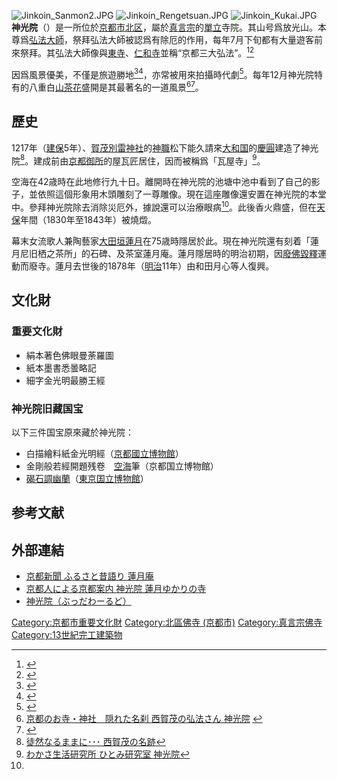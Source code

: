 {{日本寺院
| 名称 = 神光院
| 画像 = [[file:Jinkoin_Hondo.JPG|260px]]<br />本堂
| 所在地 = 京都市北區西賀茂神光院町120
| 位置 = {{coord|35|3|37.1|N|135|44|37.1|E|region:JP-26_type:landmark|display=inline,title}}
| 山号 = 放光山
| 宗派 = [[真言宗|真言宗]]系單立
| 寺格 =
| 本尊 = [[空海|弘法大師]]
| 創建年 = [[建保|建保]]5年（1217年）
| 開基 = [[慶圓|慶圓]]
| 中興年 =
| 中興 =
| 正式名 =
| 別称 =
| 札所等 =
| 文化財 =
}}
[[File:Jinkoin_Sanmon2.JPG|thumb]]
[[File:Jinkoin_Rengetsuan.JPG|thumb]]
[[File:Jinkoin_Kukai.JPG|thumb]]
'''神光院'''（{{jpn|j=神光院|hg=じんこういん|rm=Jinkouin}}）是一所位於[[京都市|京都市]][[北区_(京都市)|北区]]，屬於[[真言宗|真言宗]]的[[單立|單立]]寺院。其山号爲放光山。本尊爲[[空海|弘法大師]]，祭拜弘法大師被認爲有除厄的作用，每年7月下旬都有大量遊客前來祭拜。其弘法大師像與[[東寺|東寺]]、[[仁和寺|仁和寺]]並稱“京都三大弘法”。<ref>{{Cite web |url=http://www.kyokira.jp/modules/calendar/index.php?event_id=0000018043 |title=京都きらめき紀行 京ごよみ |accessdate=2014-06-28 |archive-date=2006-09-26 |archive-url=https://web.archive.org/web/20060926183954/http://www.kyokira.jp/modules/calendar/index.php?event_id=0000018043 |dead-url=yes }}</ref><ref>{{Cite web |url=http://hp1.cyberstation.ne.jp/kyoto/jinkouin7.html |title=きゅうり封じ、神光院 |access-date=2014-06-28 |archive-date=2019-03-20 |archive-url=https://web.archive.org/web/20190320034749/http://hp1.cyberstation.ne.jp/kyoto/jinkouin7.html |dead-url=no }}</ref>

因爲風景優美，不僅是旅遊勝地<ref>{{Cite web |url=http://tabitano.main.jp/kyoto319-jinko.html |title=京都旅楽【たびたの】きゅうり封じで有名な西賀茂の厄除け弘法さん |access-date=2014-06-28 |archive-url=https://web.archive.org/web/20130612001634/http://tabitano.main.jp/kyoto319-jinko.html |archive-date=2013-06-12 |dead-url=yes }}</ref><ref>{{Cite web |url=http://phototaro.blog60.fc2.com/blog-entry-502.html |title=写真日和 神光院の紅葉 |access-date=2014-06-28 |archive-date=2016-03-04 |archive-url=https://web.archive.org/web/20160304135842/http://phototaro.blog60.fc2.com/blog-entry-502.html |dead-url=no }}</ref>，亦常被用來拍攝時代劇<ref>{{Cite web |url=http://agua.jpn.org/film/f57.html |title=時代劇の風景 ロケ地探訪 神光院 |access-date=2014-06-28 |archive-date=2020-01-06 |archive-url=https://web.archive.org/web/20200106171747/http://agua.jpn.org/film/f57.html |dead-url=no }}</ref>。每年12月神光院特有的八重白[[山茶花|山茶花]]盛開是其最著名的一道風景<ref>[http://www.kyo-kakureziin.com/index.php?%E7%A5%9E%E5%85%89%E9%99%A2 京都のお寺・神社　隠れた名刹 西賀茂の弘法さん 神光院] {{webarchive|url=https://web.archive.org/web/20131004155313/http://www.kyo-kakureziin.com/index.php?%E7%A5%9E%E5%85%89%E9%99%A2 |date=2013-10-04 }}</ref><ref>{{Cite web |url=http://souda-kyoto.jp/travel/hanareki/sazanka.html |title=そうだ 京都、行こう。京都カレンダー 花暦 |access-date=2014-06-28 |archive-date=2016-03-04 |archive-url=https://web.archive.org/web/20160304084524/http://souda-kyoto.jp/travel/hanareki/sazanka.html |dead-url=no }}</ref>。

== 歷史 ==

1217年（[[建保|建保]]5年）、[[賀茂別雷神社|賀茂別雷神社]]的[[神職_(神道)|神職]]松下能久請來[[大和国|大和国]]的[[慶圓|慶圓]]建造了神光院<ref>[http://ikenishi.boy.jp/newpage294.html 徒然なるままに･･･ 西賀茂の名跡]{{dead link|date=2018年1月 |bot=InternetArchiveBot |fix-attempted=yes }}</ref>。建成前由[[京都御所|京都御所]]的屋瓦匠居住，因而被稱爲「瓦屋寺」<ref name="wakasa">[http://eye.wakasa.jp/spot/detail/12/ わかさ生活研究所 ひとみ研究室 神光院]{{dead link|date=2018年1月 |bot=InternetArchiveBot |fix-attempted=yes }}</ref>。

空海在42歳時在此地修行九十日。離開時在神光院的池塘中池中看到了自己的影子，並依照這個形象用木頭雕刻了一尊雕像。現在這座雕像還安置在神光院的本堂中。參拜神光院除去消除災厄外，據說還可以治療眼病<ref name="wakasa" />。此後香火鼎盛，但在[[天保_(日本)|天保]]年間（1830年至1843年）被燒燬。

幕末女流歌人兼陶藝家[[大田垣蓮月|大田垣蓮月]]在75歳時隱居於此。現在神光院還有刻着「蓮月尼旧栖之茶所」的石碑、及茶室蓮月庵。蓮月隱居時的明治初期，因[[廢佛毀釋|廢佛毀釋]]運動而廢寺。蓮月去世後的1878年（[[明治|明治]]11年）由和田月心等人復興。

== 文化財 ==

=== 重要文化財 ===

* 絹本著色佛眼曼荼羅圖
* 紙本墨書悉曇略記
* 細字金光明最勝王經

=== 神光院旧藏国宝 ===

以下三件国宝原來藏於神光院：

* 白描繪料紙金光明經（[[京都國立博物館|京都國立博物館]]）
* 金剛般若經開題残卷　[[空海|空海]]筆（京都国立博物館）
* [[碣石調幽蘭|碣石調幽蘭]]（[[東京国立博物館|東京国立博物館]]）

== 参考文献 ==
{{reflist}}

== 外部連結 ==

* [http://www.kyoto-np.co.jp/info/sightseeing/mukasikatari/080226.html 京都新聞 ふるさと昔語り 蓮月庵] {{Wayback|url=http://www.kyoto-np.co.jp/info/sightseeing/mukasikatari/080226.html |date=20080516012914 }}
* [https://web.archive.org/web/20100703062630/http://syoindo.noblog.net/blog/r/10264684.html 京都人による京都案内 神光院 蓮月ゆかりの寺]
* [http://www.kotobuki-p.co.jp/kensaku/data/12si70.htm 神光院（ぶっだわーるど）] {{Wayback|url=http://www.kotobuki-p.co.jp/kensaku/data/12si70.htm |date=20081006231524 }}

[[Category:京都市重要文化財|Category:京都市重要文化財]]
[[Category:北區佛寺_(京都市)|Category:北區佛寺 (京都市)]]
[[Category:真言宗佛寺|Category:真言宗佛寺]]
[[Category:13世紀完工建築物|Category:13世紀完工建築物]]